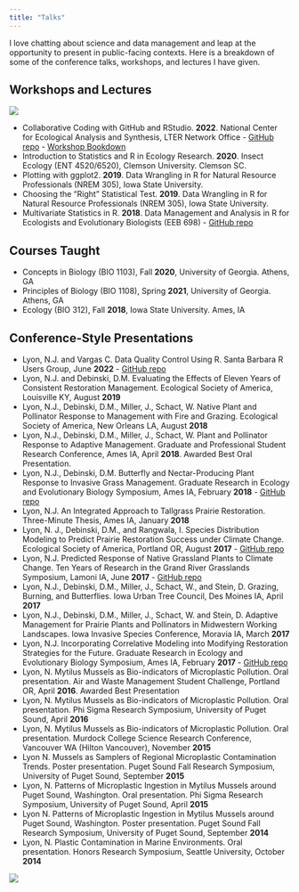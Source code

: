 ```yaml
---
title: "Talks"
---
```


I love chatting about science and data management and leap at the opportunity to present in public-facing contexts. Here is a breakdown of some of the conference talks, workshops, and lectures I have given.

## Workshops and Lectures

![](images/squash_bug_nymph.jpg){fig-alt="squash bug nymph"}

- Collaborative Coding with GitHub and RStudio. **2022**. National Center for Ecological Analysis and Synthesis, LTER Network Office - [GitHub repo](https://github.nceas.ucsb.edu/LTER/github-workshop) - [Workshop Bookdown](https://pages.github.nceas.ucsb.edu/LTER/github-workshop/)
- Introduction to Statistics and R in Ecology Research. **2020**. Insect Ecology (ENT 4520/6520), Clemson University. Clemson SC.
- Plotting with ggplot2. **2019**. Data Wrangling in R for Natural Resource Professionals (NREM 305), Iowa State University.
- Choosing the “Right” Statistical Test. **2019**. Data Wrangling in R for Natural Resource Professionals (NREM 305), Iowa State University.
- Multivariate Statistics in R. **2018**. Data Management and Analysis in R for Ecologists and Evolutionary Biologists (EEB 698) - [GitHub repo](https://github.com/njlyon0/lyon-tutorial_multivariate-intro)

## Courses Taught

- Concepts in Biology (BIO 1103), Fall **2020**, University of Georgia. Athens, GA
- Principles of Biology (BIO 1108), Spring **2021**, University of Georgia. Athens, GA
- Ecology (BIO 312), Fall **2018**, Iowa State University. Ames, IA

## Conference-Style Presentations

- Lyon, N.J. and Vargas C. Data Quality Control Using R. Santa Barbara R Users Group, June **2022** - [GitHub repo](https://github.com/njlyon0/collab_vargas-quality-control-talk)
- Lyon, N.J. and Debinski, D.M. Evaluating the Effects of Eleven Years of Consistent Restoration Management. Ecological Society of America, Louisville KY, August **2019**
- Lyon, N.J., Debinski, D.M., Miller, J., Schact, W. Native Plant and Pollinator Response to Management with Fire and Grazing. Ecological Society of America, New Orleans LA, August **2018**
- Lyon, N.J., Debinski, D.M., Miller, J., Schact, W. Plant and Pollinator Response to Adaptive Management. Graduate and Professional Student Research Conference, Ames IA, April **2018**. Awarded Best Oral Presentation.
- Lyon, N.J., Debinski, D.M. Butterfly and Nectar-Producing Plant Response to Invasive Grass Management. Graduate Research in Ecology and Evolutionary Biology Symposium, Ames IA, February **2018** - [GitHub repo](https://github.com/njlyon0/collab_coon-daubenmire-herbicide)
- Lyon, N.J. An Integrated Approach to Tallgrass Prairie Restoration. Three-Minute Thesis, Ames IA, January **2018**
- Lyon, N. J., Debinski, D.M., and Rangwala, I. Species Distribution Modeling to Predict Prairie Restoration Success under Climate Change. Ecological Society of America, Portland OR, August **2017** - [GitHub repo](https://github.com/njlyon0/lyon-ms-thesis_sdm)
- Lyon, N.J. Predicted Response of Native Grassland Plants to Climate Change. Ten Years of Research in the Grand River Grasslands Symposium, Lamoni IA, June **2017** - [GitHub repo](https://github.com/njlyon0/lyon-ms-thesis_sdm)
- Lyon, N.J., Debinski, D.M., Miller, J., Schact, W., and Stein, D. Grazing, Burning, and Butterflies. Iowa Urban Tree Council, Des Moines IA, April **2017**
- Lyon, N.J., Debinski, D.M., Miller, J., Schact, W. and Stein, D. Adaptive Management for Prairie Plants and Pollinators in Midwestern Working Landscapes. Iowa Invasive Species Conference, Moravia IA, March **2017**
- Lyon, N.J. Incorporating Correlative Modeling into Modifying Restoration Strategies for the Future. Graduate Research in Ecology and Evolutionary Biology Symposium, Ames IA, February **2017** - [GitHub repo](https://github.com/njlyon0/lyon-ms-thesis_sdm)
- Lyon, N. Mytilus Mussels as Bio-indicators of Microplastic Pollution. Oral presentation. Air and Waste Management Student Challenge, Portland OR, April **2016**. Awarded Best Presentation
- Lyon, N. Mytilus Mussels as Bio-indicators of Microplastic Pollution. Oral presentation. Phi Sigma Research Symposium, University of Puget Sound, April **2016**
- Lyon, N. Mytilus Mussels as Bio-indicators of Microplastic Pollution. Oral presentation. Murdock College Science Research Conference, Vancouver WA (Hilton Vancouver), November **2015**
- Lyon N. Mussels as Samplers of Regional Microplastic Contamination Trends. Poster presentation. Puget Sound Fall Research Symposium, University of Puget Sound, September **2015**
- Lyon, N. Patterns of Microplastic Ingestion in Mytilus Mussels around Puget Sound, Washington. Oral presentation. Phi Sigma Research Symposium, University of Puget Sound, April **2015**
- Lyon N. Patterns of Microplastic Ingestion in Mytilus Mussels around Puget Sound, Washington. Poster presentation. Puget Sound Fall Research Symposium, University of Puget Sound, September **2014**
- Lyon, N. Plastic Contamination in Marine Environments. Oral presentation. Honors Research Symposium, Seattle University, October **2014**

![](images/question_mark.jpg){fig-align="center"}
